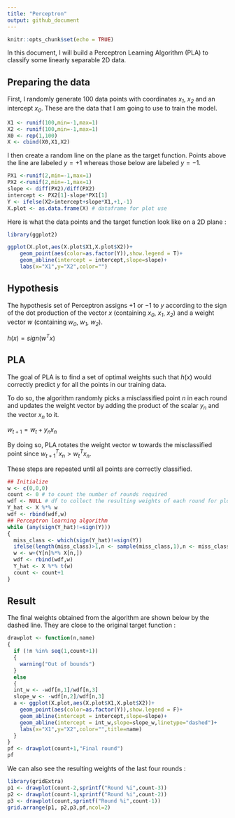 ```yaml
---
title: "Perceptron"
output: github_document
---
```


```r
knitr::opts_chunk$set(echo = TRUE)
```


In this document, I will build a Perceptron Learning Algorithm (PLA) to classify some linearly separable 2D data.

## Preparing the data

First, I randomly generate 100 data points with coordinates *$x_1$*, *$x_2$* and an intercept *$x_0$*. These are the data that I am going to use to train the model.

```r
X1 <- runif(100,min=-1,max=1)
X2 <- runif(100,min=-1,max=1)
X0 <- rep(1,100)
X <- cbind(X0,X1,X2)
```

I then create a random line on the plane as the target function. Points above the line are labeled $y= +1$ whereas those below are labeled $y= -1$.

```r
PX1 <-runif(2,min=-1,max=1)
PX2 <-runif(2,min=-1,max=1)
slope <- diff(PX2)/diff(PX2)
intercept <- PX2[1]-slope*PX1[1]
Y <- ifelse(X2>intercept+slope*X1,+1,-1)
X.plot <- as.data.frame(X) # dataframe for plot use
```

Here is what the data points and the target function look like on a 2D plane :

```r
library(ggplot2)
```

```r
ggplot(X.plot,aes(X.plot$X1,X.plot$X2))+
    geom_point(aes(color=as.factor(Y)),show.legend = T)+
    geom_abline(intercept = intercept,slope=slope)+
    labs(x="X1",y="X2",color="")
```

## Hypothesis 
The hypothesis set of Perceptron assigns $+1$ or $-1$ to $y$ according to the sign of the dot production of the vector $x$ (containing *$x_0$*, *$x_1$*, *$x_2$*) and a weight vector $w$ (containing *$w_0$*, *$w_1$*, *$w_2$*).

$h(x) = sign(w^Tx)$

## PLA
The goal of PLA is to find a set of optimal weights such that $h(x)$ would correctly predict $y$ for all the points in our training data. 

To do so, the algorithm randomly picks a misclassified point $n$ in each round and updates the weight vector by adding the product of the scalar $y_{n}$ and the vector $x_{n}$ to it. 

$w_{t+1} = w_t+ y_{n}x_{n}$  

By doing so, PLA rotates the weight vector $w$ towards the misclassified point since $w_{t+1}^Tx_n > w_t^Tx_n$.

These steps are repeated until all points are correctly classified. 

```r
## Initialize
w <- c(0,0,0)
count <- 0 # to count the number of rounds required
wdf <- NULL # df to collect the resulting weights of each round for plot use
Y_hat <- X %*% w
wdf <- rbind(wdf,w)
## Perceptron learning algorithm
while (any(sign(Y_hat)!=sign(Y)))
{
  miss_class <- which(sign(Y_hat)!=sign(Y))
  ifelse(length(miss_class)>1,n <- sample(miss_class,1),n <- miss_class)
  w <- w+(Y[n]%*% X[n,])
  wdf <- rbind(wdf,w)
  Y_hat <- X %*% t(w)
  count <- count+1
}

```

## Result
The final weights obtained from the algorithm are shown below by the dashed line. They are close to the original target function :
```r
drawplot <- function(n,name)
{
  if (!n %in% seq(1,count+1))
  {
    warning("Out of bounds")
  }
  else
  {
  int_w <- -wdf[n,1]/wdf[n,3]
  slope_w <- -wdf[n,2]/wdf[n,3]
  a <- ggplot(X.plot,aes(X.plot$X1,X.plot$X2))+
    geom_point(aes(color=as.factor(Y)),show.legend = F)+
    geom_abline(intercept = intercept,slope=slope)+
    geom_abline(intercept = int_w,slope=slope_w,linetype="dashed")+
    labs(x="X1",y="X2",color="",title=name)
  }
}
pf <- drawplot(count+1,"Final round")
pf
```

We can also see the resulting weights of the last four rounds :

```r
library(gridExtra)
p1 <- drawplot(count-2,sprintf("Round %i",count-3))
p2 <- drawplot(count-1,sprintf("Round %i",count-2))
p3 <- drawplot(count,sprintf("Round %i",count-1))
grid.arrange(p1, p2,p3,pf,ncol=2)

```
